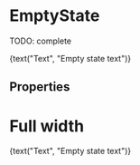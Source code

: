 


<Meta title="Patterns/EmptyState" component={EmptyState} />

# EmptyState

TODO: complete

<Preview>
  <Story name="default" parameters={{ decorators: [withKnobs, withA11y] }}>
    <EmptyState
      fullWidth={boolean("full width", false)}
      image={text(
        "Image",
        "https://d26lpennugtm8s.cloudfront.net/assets/common/img/empty-screens/empty-orders.png",
      )}
      title={text("Title", "Title text")}
      primaryActionLabel={text("Primary action", "Primary action")}
      onClickPrimary={action("onClickPrimary")}
      secondaryActionLabel={text("Secondary action", "Secondary action")}
      onClickSecondary={action("onClickSecondary")}
    >
      <Text>{text("Text", "Empty state text")}</Text>
    </EmptyState>
  </Story>
</Preview>

## Properties

<Props of={EmptyState} />

# Full width

<Preview>
  <Story name="full width" parameters={{ decorators: [withKnobs, withA11y] }}>
    <EmptyState
      fullWidth
      image={text(
        "Image",
        "https://d26lpennugtm8s.cloudfront.net/assets/common/img/empty-screens/empty-products.png",
      )}
      title={text("Title", "Title text")}
      primaryActionLabel={text("Primary action", "Primary action")}
      onClickPrimary={action("onClickPrimary")}
      secondaryActionLabel={text("Secondary action", "Secondary action")}
      onClickSecondary={action("onClickSecondary")}
    >
      <Text>{text("Text", "Empty state text")}</Text>
    </EmptyState>
  </Story>
</Preview>
